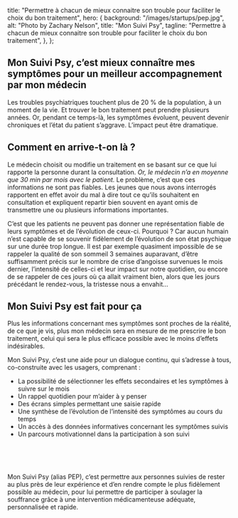 
  title:
    "Permettre à chacun de mieux connaitre son trouble pour faciliter le choix du bon traitement",
  hero: {
    background: "/images/startups/pep.jpg",
    alt: "Photo by Zachary Nelson",
    title: "Mon Suivi Psy",
    tagline:
      "Permettre à chacun de mieux connaitre son trouble pour faciliter le choix du bon traitement",
  },
};

<LayoutArticle meta={meta} startup="pep">


## Mon Suivi Psy, c’est mieux connaître mes symptômes pour un meilleur accompagnement par mon médecin

Les troubles psychiatriques touchent plus de 20 % de la population, à un moment de la vie.
Et trouver le bon traitement peut prendre plusieurs années.
Or, pendant ce temps-là, les symptômes évoluent, peuvent devenir chroniques et l’état du patient s’aggrave. L’impact peut être dramatique.

## Comment en arrive-t-on là ?

Le médecin choisit ou modifie un traitement en se basant sur ce que lui rapporte la personne durant la consultation.
_Or, le médecin n’a en moyenne que 30 min par mois avec le patient._
Le problème, c’est que ces informations ne sont pas fiables. Les jeunes que nous avons interrogés rapportent en effet avoir du mal à dire tout ce qu’ils souhaitent en consultation et expliquent repartir bien souvent en ayant omis de transmettre une ou plusieurs informations importantes.

C’est que les patients ne peuvent pas donner une représentation fiable de leurs symptômes et de l’évolution de ceux-ci.
Pourquoi ? Car aucun humain n’est capable de se souvenir fidèlement de l’évolution de son état psychique sur une durée trop longue.
Il est par exemple quasiment impossible de se rappeler la qualité de son sommeil 3 semaines auparavant, d’être suffisamment précis sur le nombre de crise d’angoisse survenues le mois dernier, l’intensité de celles-ci et leur impact sur notre quotidien, ou encore de se rappeler de ces jours où ça allait vraiment bien, alors que les jours précédant le rendez-vous, la tristesse nous a envahit…

## Mon Suivi Psy est fait pour ça

Plus les informations concernant mes symptômes sont proches de la réalité, de ce que je vis, plus mon médecin sera en mesure de me prescrire le bon traitement, celui qui sera le plus efficace possible avec le moins d’effets indésirables.

Mon Suivi Psy, c’est une aide pour un dialogue continu, qui s’adresse à tous, co-construite avec les usagers, comprenant :

- La possibilité de sélectionner les effets secondaires et les symptômes à suivre sur le mois
- Un rappel quotidien pour m’aider à y penser
- Des écrans simples permettant une saisie rapide
- Une synthèse de l’évolution de l’intensité des symptômes au cours du temps
- Un accès à des données informatives concernant les symptômes suivis
- Un parcours motivationnel dans la participation à son suivi

<br />
<br />
<br />

Mon Suivi Psy (alias PEP), c’est permettre aux personnes suivies de rester au plus près de leur expérience et d’en rendre compte le plus fidèlement possible au médecin, pour lui permettre de participer à soulager la souffrance grâce à une intervention médicamenteuse adéquate, personnalisée et rapide.

</LayoutArticle>

